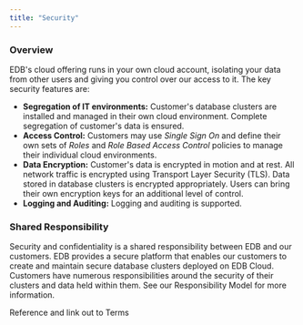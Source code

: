 ```yaml
---
title: "Security"
---
```


### Overview
EDB's cloud offering runs in your own cloud account, isolating your data from other users and giving you control over our access to it. The key security features are:
- **Segregation of IT environments:** Customer's database clusters are installed and managed in their own cloud environment. Complete segregation of customer's data is ensured.
- **Access Control:** Customers may use _Single Sign On_ and define their own sets of _Roles_ and _Role Based Access Control_ policies to manage their individual cloud environments.
- **Data Encryption:** Customer's data is encrypted in motion and at rest. All network traffic is encrypted using Transport Layer Security (TLS). Data stored in database clusters is encrypted appropriately. Users can bring their own encryption keys for an additional level of control.
- **Logging and Auditing:** Logging and auditing is supported.

### Shared Responsibility
Security and confidentiality is a shared responsibility between EDB and our customers. EDB provides a secure platform that enables our customers to create and maintain secure database clusters deployed on EDB Cloud. Customers have numerous responsibilities around the security of their clusters and data held within them. See our Responsibility Model for more information.



Reference and link out to Terms
